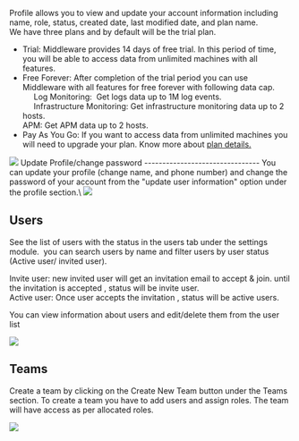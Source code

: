 Profile allows you to view and update your account information including name, role, status, created date, last modified date, and plan name.\
We have three plans and by default will be the trial plan. 

-   Trial: Middleware provides 14 days of free trial. In this period of time, you will be able to access data from unlimited machines with all features.
-   Free Forever: After completion of the trial period you can use Middleware with all features for free forever with following data cap.\
         Log Monitoring:  Get logs data up to 1M log events.\
         Infrastructure Monitoring: Get infrastructure monitoring data up to 2 hosts.\
    APM: Get APM data up to 2 hosts. 
-   Pay As You Go: If you want to access data from unlimited machines you will need to upgrade your plan. Know more about [plan details.](https://middleware.io/pricing/)

<img src="/images/settings/p1.png" />
Update Profile/change password
--------------------------------
You can update your profile (change name, and phone number) and change the password of your account from the "update user information" option under the profile section.\
<img src="/images/settings/p2.png" />

Users
-----
See the list of users with the status in the users tab under the settings module.  you can search users by name and filter users by user status (Active user/ invited user).

Invite user: new invited user will get an invitation email to accept & join. until the invitation is accepted , status will be invite user.\
Active user: Once user accepts the invitation , status will be active users.

You can view information about users and edit/delete them from the user list

<img src="/images/settings/p3.png" />

Teams
-----
Create a team by clicking on the Create New Team button under the Teams section. To create a team you have to add users and assign roles. The team will have access as per allocated roles.

<img src="/images/settings/p4.png" />
